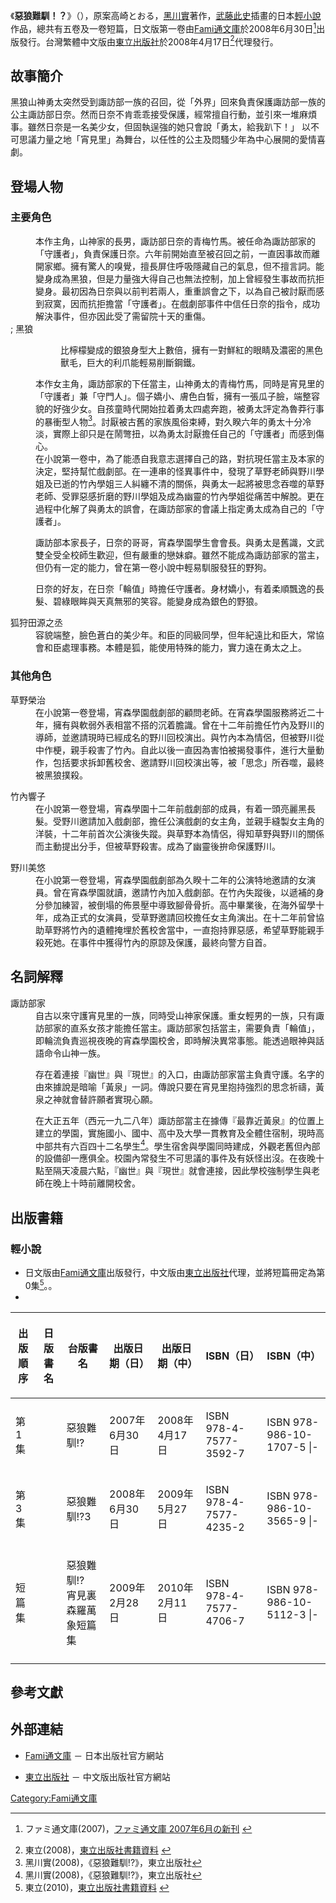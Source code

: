 {{Infobox animanga/Headerofja
|標題=惡狼難馴！？
|圖像=  Ookami01.jpg
|尺寸= 180px
|說明= 《惡狼難馴！？》第一集封面
|日文名稱= オオカミは懐かない!?
|假名= おおかみはなつかない
|英文名稱=
|羅馬字= Ōkami​ wa Natsukanai
|類型= 戀愛、喜劇
}}
{{Infobox animanga/Novel
|輕小說=  是
|作者=[[高崎とおる|高崎とおる]]、[[黑川實|黑川實]]
|插圖=[[武藤此史|武藤此史]]
|出版社={{flagicon|Japan}}[[Fami通文庫|Fami通文庫]]<br />{{flagicon|Taiwan}}[[東立出版社|東立出版社]]
|label=[[Fami通文庫|Fami通文庫]]
|連載雜誌= 
|開始= 
|結束= 
|冊數={{flagicon|Japan}}全5卷+1卷短篇<br/>{{flagicon|Taiwan}}全6卷
}}
{{Infobox animanga/Footerofja}}
《'''惡狼難馴！？'''》（{{lang-ja|オオカミは懐かない!?}}），原案高崎とおる，[[黑川實|黑川實]]著作，[[武藤此史|武藤此史]]插畫的日本[[輕小說|輕小說]]作品，總共有五卷及一卷短篇，日文版第一卷由[[Fami通文庫|Fami通文庫]]於2008年6月30日<ref>{{ja}}ファミ通文庫(2007)，[http://www.enterbrain.co.jp/fb/pc/10kikan/10kikan0706.html ファミ通文庫 2007年6月の新刊] {{Wayback|url=http://www.enterbrain.co.jp/fb/pc/10kikan/10kikan0706.html |date=20111007072123 }}</ref>出版發行。台灣繁體中文版由[[東立出版社|東立出版社]]於2008年4月17日<ref>東立(2008)，[http://www.tongli.com.tw/BookDetail.aspx?Bd=NK0002001 東立出版社書籍資料] {{Wayback|url=http://www.tongli.com.tw/BookDetail.aspx?Bd=NK0002001 |date=20160304092559 }}</ref>代理發行。

==故事簡介==
黑狼山神勇太突然受到諏訪部一族的召回，從「外界」回來負責保護諏訪部一族的公主諏訪部日奈。然而日奈不肯乖乖接受保護，經常擅自行動，並引來一堆麻煩事。雖然日奈是一名美少女，但固執逞強的她只會說「勇太，給我趴下！」
以不可思議力量之地「宵見里」為舞台，以任性的公主及悶騷少年為中心展開的愛情喜劇。

==登場人物==
===主要角色===
; {{nihongo|山神勇太|山神勇太}}
: 本作主角，山神家的長男，諏訪部日奈的青梅竹馬。被任命為諏訪部家的「守護者」，負責保護日奈。六年前開始直至被召回之前，一直因事故而離開家鄉。擁有驚人的嗅覺，擅長屏住呼吸隱藏自己的氣息，但不擅言詞。能變身成為黑狼，但是力量強大得自己也無法控制，加上曾經發生事故而抗拒變身。最初因為日奈與以前判若兩人，重重誤會之下，以為自己被討厭而感到寂寞，因而抗拒擔當「守護者」。在戲劇部事件中信任日奈的指令，成功解決事件，但亦因此受了需留院十天的重傷。
;; 黑狼
:: 比檸檬變成的銀狼身型大上數倍，擁有一對鮮紅的眼睛及濃密的黑色獸毛，巨大的利爪能輕易削斷鋼鐵。

; {{nihongo|諏訪部日奈|諏訪部ヒナ}}
: 本作女主角，諏訪部家的下任當主，山神勇太的青梅竹馬，同時是宵見里的「守護者」兼「守門人」。個子嬌小、膚色白皙，擁有一張瓜子臉，端整容貌的好強少女。自孩童時代開始拉着勇太四處奔跑，被勇太評定為魯莽行事的暴衝型人物<ref name="1a">黑川實(2008)，《惡狼難馴!?》，東立出版社</ref>。討厭被古舊的家族風俗束縛，對久睽六年的勇太十分冷淡，實際上卻只是在鬧彆扭，以為勇太討厭擔任自己的「守護者」而感到傷心。
: 在小說第一卷中，為了能憑自我意志選擇自己的路，對抗現任當主及本家的決定，堅持幫忙戲劇部。在一連串的怪異事件中，發現了草野老師與野川學姐及已逝的竹內學姐三人糾纏不清的關係，與勇太一起將被思念吞噬的草野老師、受罪惡感折磨的野川學姐及成為幽靈的竹內學姐從痛苦中解脫。更在過程中化解了與勇太的誤會，在諏訪部家的會議上指定勇太成為自己的「守護者」。

; {{nihongo|諏訪部和臣|諏訪部和臣}}
: 諏訪部本家長子，日奈的哥哥，宵森學園學生會會長。與勇太是舊識，文武雙全受全校師生歡迎，但有嚴重的戀妹癖。雖然不能成為諏訪部家的當主，但仍有一定的能力，曾在第一卷小說中輕易馴服發狂的野狗。

; {{nihongo|饗庭檸檬|饗庭檸檬}}
: 日奈的好友，在日奈「輪值」時擔任守護者。身材嬌小，有着柔順飄逸的長髮、碧綠眼眸與天真無邪的笑容。能變身成為銀色的野狼。

; 狐狩田源之丞
: 容貌端整，臉色蒼白的美少年。和臣的同級同學，但年紀遠比和臣大，常協會和臣處理事務。本體是狐，能使用特殊的能力，實力遠在勇太之上。

===其他角色===
; 草野榮治
: 在小說第一卷登場，宵森學園戲劇部的顧問老師。在宵森學園服務將近二十年，擁有與軟弱外表相當不搭的沉着膽識。曾在十二年前擔任竹內及野川的導師，並邀請現時已經成名的野川回校演出。與竹內本為情侶，但被野川從中作梗，親手殺害了竹內。自此以後一直因為害怕被揭發事件，進行大量動作，包括要求拆卸舊校舍、邀請野川回校演出等，被「思念」所吞噬，最終被黑狼撲殺。

; 竹內響子
: 在小說第一卷登場，宵森學園十二年前戲劇部的成員，有着一頭亮麗黑長髮。受野川邀請加入戲劇部，擔任公演戲劇的女主角，並親手縫製女主角的洋裝，十二年前首次公演後失蹤。與草野本為情侶，得知草野與野川的關係而主動提出分手，但被草野殺害。成為了幽靈後拚命保護野川。

; 野川美悠
: 在小說第一卷登場，宵森學園戲劇部為久睽十二年的公演特地邀請的女演員。曾在宵森學園就讀，邀請竹內加入戲劇部。在竹內失蹤後，以遞補的身分參加練習，被倒塌的佈景壓中導致腳骨骨折。高中畢業後，在海外留學十年，成為正式的女演員，受草野邀請回校擔任女主角演出。在十二年前曾協助草野將竹內的遺體掩埋於舊校舍當中，一直抱持罪惡感，希望草野能親手殺死她。在事件中獲得竹內的原諒及保護，最終向警方自首。

== 名詞解釋 ==
;諏訪部家
: 自古以來守護宵見里的一族，同時受山神家保護。重女輕男的一族，只有諏訪部家的直系女孩才能擔任當主。諏訪部家包括當主，需要負責「輪值」，即輪流負責巡視夜晚的宵森學園校舍，即時解決異常事態。能透過眼神與話語命令山神一族。

; {{nihongo|宵見里|宵見里}}
:存在着連接『幽世』與『現世』的入口，由諏訪部家當主負責守護。名字的由來據說是暗喻「黃泉」一詞。傳說只要在宵見里抱持強烈的思念祈禱，黃泉之神就會替許願者實現心願。

; {{nihongo|宵森學園|宵ノ森学園}}
: 在大正五年（西元一九二八年）諏訪部當主在據傳『最靠近黃泉』的位置上建立的學園，實施國小、國中、高中及大學一貫教育及全體住宿制，現時高中部共有六百四十二名學生<ref name="1a">黑川實(2008)，《惡狼難馴!?》，東立出版社</ref>。學生宿舍與學園同時建成，外觀老舊但內部的設備卻一應俱全。校園內常發生不可思議的事件及有妖怪出沒。在夜晚十點至隔天凌晨六點，『幽世』與『現世』就會連接，因此學校強制學生與老師在晚上十時前離開校舍。

==出版書籍==
=== 輕小說 ===
* 日文版由[[Fami通文庫|Fami通文庫]]出版發行，中文版由[[東立出版社|東立出版社]]代理，並將短篇冊定為第0集<ref>東立(2010)，[http://www.tongli.com.tw/BookDetail.aspx?Bd=NK0002005 東立出版社書籍資料] {{Wayback|url=http://www.tongli.com.tw/BookDetail.aspx?Bd=NK0002005 |date=20181007005403 }}</ref>。。
*
{| border="0"  cellpadding="3px" style="border: 1px solid #999; background-color:#FFFFFF; "
|-align="center" bgcolor="#cccccc"
!出版順序!!日版書名!!台版書名!!出版日期（日）!!出版日期（中）!!ISBN（日）!!ISBN（中）
|-
|第1集||{{lang|ja|オオカミは懐かない!?}}||惡狼難馴!?||2007年6月30日||2008年4月17日||ISBN 978-4-7577-3592-7 ||ISBN 978-986-10-1707-5
|-{{grey row}}
|第2集||{{lang|ja|オオカミは懐かない!?2}}||惡狼難馴!?2||2007年11月29日||2008年11月13日|| ISBN 978-4-7577-3858-4 || ISBN 978-986-10-2520-9
|-
|第3集||{{lang|ja|オオカミは懐かない!?3}}||惡狼難馴!?3||2008年6月30日||2009年5月27日|| ISBN 978-4-7577-4235-2 || ISBN 978-986-10-3565-9
|-{{grey row}}
|第4集||{{lang|ja|オオカミは懐かない!?4}}||惡狼難馴!?4||2008年11月29日||2009年11月19日|| ISBN 978-4-7577-4481-3 || ISBN 978-986-10-4516-0
|-
|短篇集||{{lang|ja|オオカミは懐かない!?<br/>宵見里よろず短冊集}}||惡狼難馴!?<br/>宵見裏森羅萬象短篇集||2009年2月28日||2010年2月11日|| ISBN 978-4-7577-4706-7 || ISBN 978-986-10-5112-3
|-{{grey row}}
|第5集||{{lang|ja|オオカミは懐かない!?5}}||惡狼難馴!?5||2009年7月30日||2010年6月3日||ISBN 978-4-7577-4929-0 || ISBN 978-986-10-5698-2
|-
|}
==參考文獻==
{{Reflist}}
==外部連結==
* {{ja}} [http://www.enterbrain.co.jp/fb/pc/10kikan/10kikan0706.html Fami通文庫] {{Wayback|url=http://www.enterbrain.co.jp/fb/pc/10kikan/10kikan0706.html |date=20111007072123 }} － 日本出版社官方網站
* [https://web.archive.org/web/20160304122859/http://www.tongli.com.tw/BooksList.aspx?B=NK0002 東立出版社] － 中文版出版社官方網站

{{DEFAULTSORT:Ookami​ wa Natsukanai}}
[[Category:Fami通文庫|Category:Fami通文庫]]
